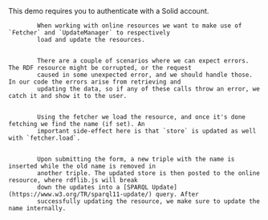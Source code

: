 
<Content>
    This demo requires you to authenticate with a Solid account.
</Content>

<Code language="tsx" id="RdflibSolidDemo" code={solidDemoCode} className="line-numbers">
    <CodeStep lines={["10-13"]} title="Store setup">
        When working with online resources we want to make use of `Fetcher` and `UpdateManager` to respectively
        load and update the resources.
    </CodeStep>
    <CodeStep lines={["16", "21", "25", "29", "36"]} title="Error handling">
        There are a couple of scenarios where we can expect errors. The RDF resource might be corrupted, or the request
        caused in some unexpected error, and we should handle those. In our code the errors arise from retrieving and
        updating the data, so if any of these calls throw an error, we catch it and show it to the user.
    </CodeStep>
    <CodeStep lines={["19-20"]} title="Loading data and setting name">
        Using the fetcher we load the resource, and once it's done fetching we find the name (if set). An
        important side-effect here is that `store` is updated as well with `fetcher.load`.
    </CodeStep>
    <CodeStep lines={["25-28"]} title="Submitting data and updating name">
        Upon submitting the form, a new triple with the name is inserted while the old name is removed in
        another triple. The updated store is then posted to the online resource, where rdflib.js will break
        down the updates into a [SPARQL Update](https://www.w3.org/TR/sparql11-update/) query. After
        successfully updating the resource, we make sure to update the name internally.
    </CodeStep>
</Code>
